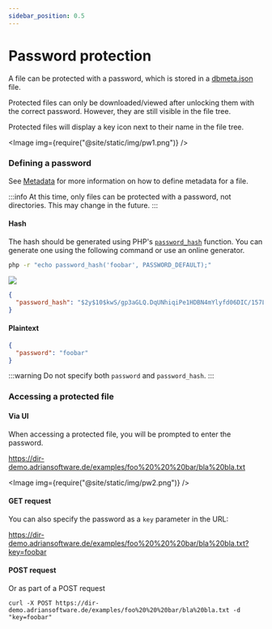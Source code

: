 ```yaml
---
sidebar_position: 0.5
---
```



# Password protection

A file can be protected with a password, which is stored in a [dbmeta.json](/configuration/metadata.md) file.

Protected files can only be downloaded/viewed after unlocking them with the correct password. However, they are still visible in the file tree.

Protected files will display a key icon next to their name in the file tree.

<Image img={require("@site/static/img/pw1.png")} />

### Defining a password

See [Metadata](metadata.md) for more information on how to define metadata for a file.

:::info
At this time, only files can be protected with a password, not directories. This may change in the future.
:::

#### Hash

The hash should be generated using PHP's [`password_hash`](https://www.php.net/manual/en/function.password-hash.php) function.
You can generate one using the following command or use an online generator.
```bash
php -r "echo password_hash('foobar', PASSWORD_DEFAULT);"
```

![](password1.png)


```json title="/examples/pwhash protected.txt.dbmeta.json"
{
  "password_hash": "$2y$10$kwS/gp3aGLQ.DqUNhiqiPe1HDBN4mYlyfd06DIC/157L9WAaWngIy"
}
```

#### Plaintext

```json title="/examples/foo bar/bla bla.txt.dbmeta.json"
{
  "password": "foobar"
}
```

:::warning
Do not specify both `password` and `password_hash`.
:::


### Accessing a protected file

#### Via UI

When accessing a protected file, you will be prompted to enter the password.

https://dir-demo.adriansoftware.de/examples/foo%20%20%20bar/bla%20bla.txt

<Image img={require("@site/static/img/pw2.png")} />

#### GET request

You can also specify the password as a `key` parameter in the URL:

https://dir-demo.adriansoftware.de/examples/foo%20%20%20bar/bla%20bla.txt?key=foobar

#### POST request

Or as part of a POST request

```
curl -X POST https://dir-demo.adriansoftware.de/examples/foo%20%20%20bar/bla%20bla.txt -d "key=foobar"
```
